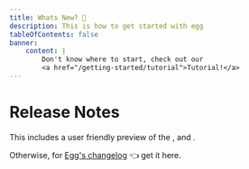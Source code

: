 ```yaml
---
title: Whats New? 👀
description: This is how to get started with egg
tableOfContents: false
banner: 
    content: |
        Don't know where to start, check out our
        <a href="/getting-started/tutorial">Tutorial!</a>
---
```


# Release Notes

This includes a user friendly preview of the <Badge text="Features Added" variant="tip" />, 
<Badge text="Bugs Fixed" variant="danger" /> and <Badge text="Updated Content" variant="success" />.

Otherwise, for <a href="/changelog">Egg's changelog</a> 👈 get it here.

<ReaderReleaseNotesMd overview={true} />

